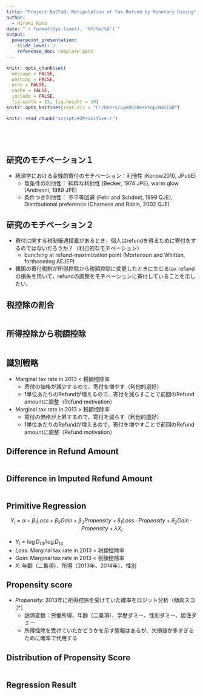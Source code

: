 ```yaml
---
title: "Project NaSTaB: Manipulation of Tax Refund by Monetary Giving"
author:
  - Hiroki Kato
date: "`r format(Sys.time(), '%Y/%m/%d')`"
output: 
  powerpoint_presentation:
    slide_level: 2
    reference_doc: template.pptx
---
```


```r
knitr::opts_chunk$set(
  message = FALSE, 
  warning = FALSE, 
  echo = FALSE, 
  cache = FALSE,
  include = FALSE,
  fig.width = 15, fig.height = 10)
knitr::opts_knit$set(root.dir = "C:/Users/vge00/Desktop/NaSTaB")
```

```r
knitr::read_chunk("script/#2Primitive.r")
```

```r
```

```r
```

```r
```

```r
```

## 研究のモチベーション１

- 経済学における金銭的寄付のモチベーション：利他性 (Konow2010, JPubE)
  - 無条件の利他性： 純粋な利他性 (Becker, 1974 JPE), warm glow (Andreoni, 1989 JPE)
  - 条件つき利他性： 不平等回避 (Fehr and Schdmit, 1999 QJE), Distributional preference (Charness and Rabin, 2002 QJE) 

## 研究のモチベーション２

- 寄付に関する税制優遇措置があるとき，個人はrefundを得るために寄付をするのではないだろうか？（利己的なモチベーション）
  - bunching at refund-maximization point (Mortenson and Whitten, forthcoming AEJEP)
- 韓国の寄付税制が所得控除から税額控除に変更したときに生じるtax refundの損失を用いて，refundの調整をモチベーションに寄付していることを示したい．

## 税控除の割合

```r
```

## 所得控除から税額控除

```r
```

## 識別戦略

- Marginal tax rate in 2013 < 税額控除率
  - 寄付の価格が減少するので、寄付を増やす（利他的選好）
  - 1単位あたりのRefundが増えるので、寄付を減らすことで前回のRefund amountに調整（Refund motivation）
- Marginal tax rate in 2013 > 税額控除率
  - 寄付の価格が上昇するので、寄付を減らす（利他的選好）
  - 1単位あたりのRefundが増えるので、寄付を増やすことで前回のRefund amountに調整（Refund motivation）

## Difference in Refund Amount

```r
```

## Difference in Imputed Refund Amount

```r
```

## Primitive Regression

$$
Y_i 
= \alpha + \beta_1 Loss + \beta_2 Gain + \beta_3 Propensity 
+ \delta_1 Loss \cdot Propensity + \delta_2 Gain \cdot Propensity
+ \lambda X_i
$$

- $Y_i = \log{D_{14}}/\log{D_{13}}$
- $Loss$: Marginal tax rate in 2013 > 税額控除率
- $Gain$: Marginal tax rate in 2013 < 税額控除率
- $X$: 年齢（二乗項）、所得（2013年、2014年）、性別

## Propensity score 

- $Propensity$: 2013年に所得控除を受けていた確率をロジット分析（傾向スコア）
  - 説明変数：労働所得、年齢（二乗項）、学歴ダミー、性別ダミー、居住ダミー
  - 所得控除を受けていたかどうかを示す情報はあるが、欠損値が多すぎるために確率で代用する

## Distribution of Propensity Score

```r
```

## Regression Result

```r
```